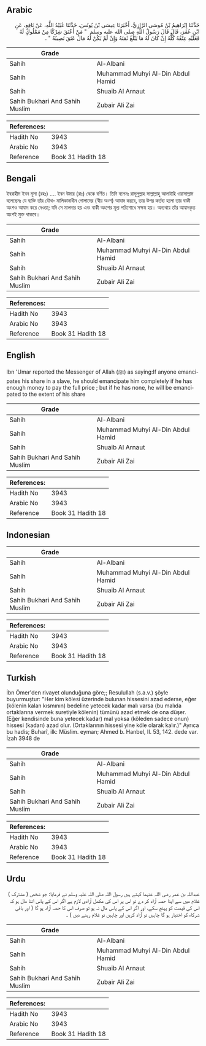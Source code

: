 ## Arabic


<div dir="rtl" lang="ar" style={{fontSize:'larger',backgroundColor:'#f8f9fa',padding:20}}>
حَدَّثَنَا إِبْرَاهِيمُ بْنُ مُوسَى الرَّازِيُّ، أَخْبَرَنَا عِيسَى بْنُ يُونُسَ، حَدَّثَنَا عُبَيْدُ اللَّهِ، عَنْ نَافِعٍ، عَنِ ابْنِ عُمَرَ، قَالَ قَالَ رَسُولُ اللَّهِ صلى الله عليه وسلم ‏ "‏ مَنْ أَعْتَقَ شِرْكًا مِنْ مَمْلُوكٍ لَهُ فَعَلَيْهِ عِتْقُهُ كُلُّهُ إِنْ كَانَ لَهُ مَا يَبْلُغُ ثَمَنَهُ وَإِنْ لَمْ يَكُنْ لَهُ مَالٌ عَتَقَ نَصِيبُهُ ‏"‏ ‏.‏
</div>
<div style={{backgroundColor:'#f8f9fa',padding:20, marginBottom: 10}}><table> <thead> <tr> <th>Grade</th> <th></th> </tr> </thead> <tbody> <tr><td>Sahih</td><td>Al-Albani</td></tr><tr><td>Sahih</td><td>Muhammad Muhyi Al-Din Abdul Hamid</td></tr><tr><td>Sahih</td><td>Shuaib Al Arnaut</td></tr><tr><td>Sahih Bukhari And Sahih Muslim</td><td>Zubair Ali Zai</td></tr></tbody></table><table> <thead> <tr> <th>References:</th> <th></th> </tr> </thead> <tbody><tr><td>Hadith No</td><td>3943</td></tr><tr><td>Arabic No</td><td>3943</td></tr><tr><td>Reference</td><td>Book 31 Hadith 18</td></tr></tbody></table></div>

## Bengali


<div dir="ltr" lang="bn" style={{fontSize:'larger',backgroundColor:'#f8f9fa',padding:20}}>
ইবরাহীম ইবন মূসা (রহঃ) .... ইবন উমার (রাঃ) থেকে বর্ণিত। তিনি বলেনঃ রাসূলুল্লাহ সাল্লাল্লাহু আলাইহি ওয়াসাল্লাম বলেছেনঃ যে ব্যক্তি তাঁর যৌথ- মালিকানাধীন গোলামের (স্বীয় অংশ) আযাদ করবে, তার উপর কর্তব্য হলো তার বাকী অংশও আযাদ করে দেওয়া; যদি সে মালদার হয় এবং বাকী অংশের মূল্য পরিশোধে সক্ষম হয়। অন্যথায় তাঁর আযাদকৃত অংশই মুক্ত থাকবে।
</div>
<div style={{backgroundColor:'#f8f9fa',padding:20, marginBottom: 10}}><table> <thead> <tr> <th>Grade</th> <th></th> </tr> </thead> <tbody> <tr><td>Sahih</td><td>Al-Albani</td></tr><tr><td>Sahih</td><td>Muhammad Muhyi Al-Din Abdul Hamid</td></tr><tr><td>Sahih</td><td>Shuaib Al Arnaut</td></tr><tr><td>Sahih Bukhari And Sahih Muslim</td><td>Zubair Ali Zai</td></tr></tbody></table><table> <thead> <tr> <th>References:</th> <th></th> </tr> </thead> <tbody><tr><td>Hadith No</td><td>3943</td></tr><tr><td>Arabic No</td><td>3943</td></tr><tr><td>Reference</td><td>Book 31 Hadith 18</td></tr></tbody></table></div>

## English


<div dir="ltr" lang="en" style={{fontSize:'larger',backgroundColor:'#f8f9fa',padding:20}}>
Ibn 'Umar reported the Messenger of Allah (ﷺ) as saying:If anyone emancipates his share in a slave, he should emancipate him completely if he has enough money to pay the full price ; but if he has none, he will be emancipated to the extent of his share
</div>
<div style={{backgroundColor:'#f8f9fa',padding:20, marginBottom: 10}}><table> <thead> <tr> <th>Grade</th> <th></th> </tr> </thead> <tbody> <tr><td>Sahih</td><td>Al-Albani</td></tr><tr><td>Sahih</td><td>Muhammad Muhyi Al-Din Abdul Hamid</td></tr><tr><td>Sahih</td><td>Shuaib Al Arnaut</td></tr><tr><td>Sahih Bukhari And Sahih Muslim</td><td>Zubair Ali Zai</td></tr></tbody></table><table> <thead> <tr> <th>References:</th> <th></th> </tr> </thead> <tbody><tr><td>Hadith No</td><td>3943</td></tr><tr><td>Arabic No</td><td>3943</td></tr><tr><td>Reference</td><td>Book 31 Hadith 18</td></tr></tbody></table></div>

## Indonesian


<div dir="ltr" lang="id" style={{fontSize:'larger',backgroundColor:'#f8f9fa',padding:20}}>

</div>
<div style={{backgroundColor:'#f8f9fa',padding:20, marginBottom: 10}}><table> <thead> <tr> <th>Grade</th> <th></th> </tr> </thead> <tbody> <tr><td>Sahih</td><td>Al-Albani</td></tr><tr><td>Sahih</td><td>Muhammad Muhyi Al-Din Abdul Hamid</td></tr><tr><td>Sahih</td><td>Shuaib Al Arnaut</td></tr><tr><td>Sahih Bukhari And Sahih Muslim</td><td>Zubair Ali Zai</td></tr></tbody></table><table> <thead> <tr> <th>References:</th> <th></th> </tr> </thead> <tbody><tr><td>Hadith No</td><td>3943</td></tr><tr><td>Arabic No</td><td>3943</td></tr><tr><td>Reference</td><td>Book 31 Hadith 18</td></tr></tbody></table></div>

## Turkish


<div dir="ltr" lang="tr" style={{fontSize:'larger',backgroundColor:'#f8f9fa',padding:20}}>
İbn Ömer'den rivayet olunduğuna göre;; Resulullah (s.a.v.) şöyle buyurmuştur: "Her kim kölesi üzerinde bulunan hissesini azad ederse, eğer (kölenin kalan kısmının) bedeline yetecek kadar malı varsa (bu malıda ortaklarına vermek suretiyle kölenin) tümünü azad etmek de ona düşer. (Eğer kendisinde buna yetecek kadar) mal yoksa (köleden sadece onun) hissesi (kadarı) azad olur. (Ortaklarının hissesi yine köle olarak kalır.)" Ayrıca bu hadis; Buharî, ilk: Müslim. eyman; Ahmed b. Hanbel, II. 53, 142. dede var. İzah 3948 de
</div>
<div style={{backgroundColor:'#f8f9fa',padding:20, marginBottom: 10}}><table> <thead> <tr> <th>Grade</th> <th></th> </tr> </thead> <tbody> <tr><td>Sahih</td><td>Al-Albani</td></tr><tr><td>Sahih</td><td>Muhammad Muhyi Al-Din Abdul Hamid</td></tr><tr><td>Sahih</td><td>Shuaib Al Arnaut</td></tr><tr><td>Sahih Bukhari And Sahih Muslim</td><td>Zubair Ali Zai</td></tr></tbody></table><table> <thead> <tr> <th>References:</th> <th></th> </tr> </thead> <tbody><tr><td>Hadith No</td><td>3943</td></tr><tr><td>Arabic No</td><td>3943</td></tr><tr><td>Reference</td><td>Book 31 Hadith 18</td></tr></tbody></table></div>

## Urdu


<div dir="rtl" lang="ur" style={{fontSize:'larger',backgroundColor:'#f8f9fa',padding:20}}>
عبداللہ بن عمر رضی اللہ عنہما کہتے ہیں رسول اللہ صلی اللہ علیہ وسلم نے فرمایا: جو شخص ( مشترک ) غلام میں سے اپنا حصہ آزاد کر دے تو اس پر اس کی مکمل آزادی لازم ہے اگر اس کے پاس اتنا مال ہو کہ اس کی قیمت کو پہنچ سکے، اور اگر اس کے پاس مال نہ ہو تو صرف اس کا حصہ آزاد ہو گا ( اور باقی شرکاء کو اختیار ہو گا چاہیں تو آزاد کریں اور چاہیں تو غلام رہنے دیں ) ۔
</div>
<div style={{backgroundColor:'#f8f9fa',padding:20, marginBottom: 10}}><table> <thead> <tr> <th>Grade</th> <th></th> </tr> </thead> <tbody> <tr><td>Sahih</td><td>Al-Albani</td></tr><tr><td>Sahih</td><td>Muhammad Muhyi Al-Din Abdul Hamid</td></tr><tr><td>Sahih</td><td>Shuaib Al Arnaut</td></tr><tr><td>Sahih Bukhari And Sahih Muslim</td><td>Zubair Ali Zai</td></tr></tbody></table><table> <thead> <tr> <th>References:</th> <th></th> </tr> </thead> <tbody><tr><td>Hadith No</td><td>3943</td></tr><tr><td>Arabic No</td><td>3943</td></tr><tr><td>Reference</td><td>Book 31 Hadith 18</td></tr></tbody></table></div>